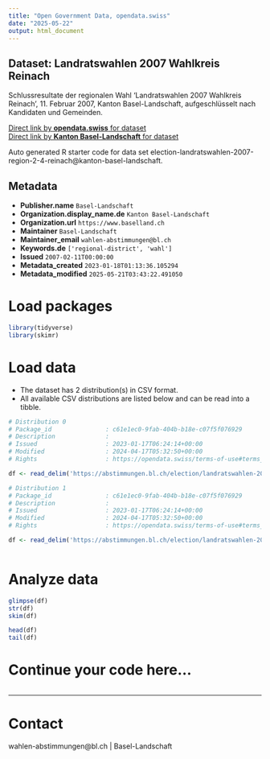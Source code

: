 ```yaml
---
title: "Open Government Data, opendata.swiss"
date: "2025-05-22"
output: html_document
---
```


## Dataset: Landratswahlen 2007 Wahlkreis Reinach

Schlussresultate der regionalen Wahl 'Landratswahlen 2007 Wahlkreis Reinach', 11. Februar 2007, Kanton Basel-Landschaft, aufgeschlüsselt nach Kandidaten und Gemeinden.

[Direct link by **opendata.swiss** for dataset](https://opendata.swiss/de/dataset/landratswahlen-2007-wahlkreis-reinach)<br>
[Direct link by **Kanton Basel-Landschaft** for dataset](https://abstimmungen.bl.ch/election/landratswahlen-2007-region-2-4-reinach/data)

Auto generated R starter code for data set election-landratswahlen-2007-region-2-4-reinach@kanton-basel-landschaft.

## Metadata

- **Publisher.name** `Basel-Landschaft`
- **Organization.display_name.de** `Kanton Basel-Landschaft`
- **Organization.url** `https://www.baselland.ch`
- **Maintainer** `Basel-Landschaft`
- **Maintainer_email** `wahlen-abstimmungen@bl.ch`
- **Keywords.de** `['regional-district', 'wahl']`
- **Issued** `2007-02-11T00:00:00`
- **Metadata_created** `2023-01-18T01:13:36.105294`
- **Metadata_modified** `2025-05-21T03:43:22.491050`


# Load packages

```r

library(tidyverse)
library(skimr)

```

# Load data

-   The dataset has 2 distribution(s) in CSV format.
-   All available CSV distributions are listed below and can be read into a tibble.

```r

# Distribution 0
# Package_id               : c61e1ec0-9fab-404b-b18e-c07f5f076929
# Description              : 
# Issued                   : 2023-01-17T06:24:14+00:00
# Modified                 : 2024-04-17T05:32:50+00:00
# Rights                   : https://opendata.swiss/terms-of-use#terms_by

df <- read_delim('https://abstimmungen.bl.ch/election/landratswahlen-2007-region-2-4-reinach/data-parties-csv')

# Distribution 1
# Package_id               : c61e1ec0-9fab-404b-b18e-c07f5f076929
# Description              : 
# Issued                   : 2023-01-17T06:24:14+00:00
# Modified                 : 2024-04-17T05:32:50+00:00
# Rights                   : https://opendata.swiss/terms-of-use#terms_by

df <- read_delim('https://abstimmungen.bl.ch/election/landratswahlen-2007-region-2-4-reinach/data-csv')



```

# Analyze data

```r

glimpse(df)
str(df)
skim(df)

head(df)
tail(df)

```

# Continue your code here...

```r

```

------------------------------------------------------------------------

# Contact

wahlen-abstimmungen@bl.ch | Basel-Landschaft
